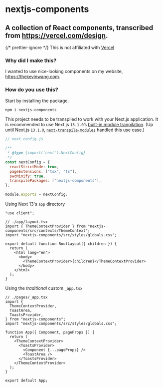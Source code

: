 
<Spacer y={0.6} />

# nextjs-components

<Spacer y={0.8} />

## A collection of React components, transcribed from https://vercel.com/design.

<Spacer y={0.33} />

{/* prettier-ignore */}
<Note type="warning" label="Note: ">This is not affiliated with [Vercel](https://vercel.com)</Note>

<Spacer y={2} />

### Why did I make this?

I wanted to use nice-looking components on my website, https://thekevinwang.com.

<Spacer y={2} />

### How do you use this?

Start by installing the package.

```bash
npm i nextjs-components
```

This project needs to be transpiled to work with your Next.js application. It is recommended to use Next.js `13.1.0`’s [built-in module tranpilation](https://nextjs.org/blog/next-13-1#built-in-module-transpilation-stable). (Up until Next.js `13.1.0`, [`next-transpile-modules`](https://github.com/martpie/next-transpile-modules) handled this use case.)

```js
// next.config.js

/**
 * @type {import('next').NextConfig}
 */
const nextConfig = {
  reactStrictMode: true,
  pageExtensions: ["tsx", "ts"],
  swcMinify: true,
  transpilePackages: ["nextjs-components"],
};

module.exports = nextConfig;
```

Using Next 13's `app` directory

```tsx
"use client";

// ./app/layout.tsx
import { ThemeContextProvider } from "nextjs-components/src/contexts/ThemeContext";
import "nextjs-components/src/styles/globals.css";

export default function RootLayout({ children }) {
  return (
    <html lang="en">
      <body>
        <ThemeContextProvider>{children}</ThemeContextProvider>
      </body>
    </html>
  );
}
```

Using the _traditional_ custom `_app.tsx`

```tsx
// ./pages/_app.tsx
import {
  ThemeContextProvider,
  ToastArea,
  ToastsProvider,
} from "nextjs-components";
import "nextjs-components/src/styles/globals.css";

function App({ Component, pageProps }) {
  return (
    <ThemeContextProvider>
      <ToastsProvider>
        <Component {...pageProps} />
        <ToastArea />
      </ToastsProvider>
    </ThemeContextProvider>
  );
}

export default App;
```

<Spacer y={4} />
